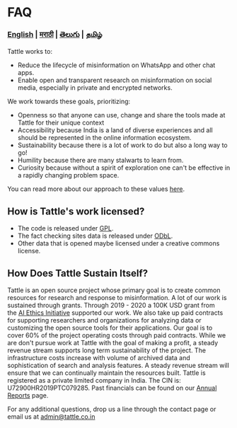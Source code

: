 # FAQ

### [English](/faq) | [मराठी](/lang/marathi/faq_marathi) | [తెలుగు](/lang/telugu/faq_telugu) | [தமிழ்](/lang/tamil/faq_tamil)

Tattle works to:

- Reduce the lifecycle of misinformation on WhatsApp and other chat apps.
- Enable open and transparent research on misinformation on social media, especially in private and encrypted networks.

We work towards these goals, prioritizing:

- Openness so that anyone can use, change and share the tools made at Tattle for their unique context
- Accessibility because India is a land of diverse experiences and all should be represented in the online information ecosystem.
- Sustainability because there is a lot of work to do but also a long way to go!
- Humility because there are many stalwarts to learn from.
- Curiosity because without a spirit of exploration one can't be effective in a rapidly changing problem space.

You can read more about our approach to these values [here](http://blog.tattle.co.in/shubhaarmbh/).

## How is Tattle's work licensed?

- The code is released under [GPL](https://www.gnu.org/licenses/gpl-3.0.en.html).
- The fact checking sites data is released under [ODbL](https://opendatacommons.org/licenses/odbl/).
- Other data that is opened maybe licensed under a creative commons license.

## How Does Tattle Sustain Itself?

Tattle is an open source project whose primary goal is to create common resources for research and response to misinformation. A lot of our work is sustained through grants. Through 2019 - 2020 a 100K USD grant from the [AI Ethics Initiative](https://aiethicsinitiative.org/news/2019/3/12/announcing-the-winners-of-the-ai-and-the-news-open-challenge) supported our work.
We also take up paid contracts for supporting researchers and organizations for analyzing data or customizing the open source tools for their applications. Our goal is to cover 60% of the project operating costs through paid contracts. While we are don't pursue work at Tattle with the goal of making a profit, a steady revenue stream supports long term sustainability of the project. The infrastructure costs increase with volume of archived data and sophistication of search and analysis features. A steady revenue stream will ensure that we can continually maintain the resources built.
Tattle is registered as a private limited company in India. The CIN is: U72900HR2019PTC079285. Past financials can be found on our [Annual Reports](/report/2019-report) page.

For any additional questions, drop us a line through the contact page or email us at admin@tattle.co.in
